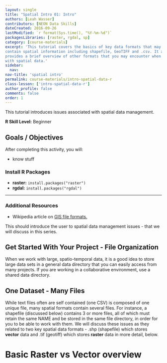 ```yaml
---
layout: single
title: "Spatial Intro 01: Intro"
authors: [Leah Wasser]
contributors: [NEON Data Skills]
dateCreated: 2016-09-26
lastModified: `r format(Sys.time(), "%Y-%m-%d")`
packagesLibraries: [raster, rgdal, sp]
category: [course-materials]
excerpt: 'This tutorial covers the basics of key data formats that may
contain spatial information including shapefile, GeoTIFF and .csv. It also
provides a brief overview of other formats that you may encounter when working
with spatial data.'
sidebar:
  nav:
nav-title: 'spatial intro'
permalink: course-materials/intro-spatial-data-r
class-lesson: ['intro-spatial-data-r']
author_profile: false
comments: false
order: 1
---
```



This tutorial introduces issues associated with spatial data management.

**R Skill Level:** Beginner

<div class="notice--success" markdown="1">

# Goals / Objectives

After completing this activity, you will:

* know stuff

### Install R Packages

* **raster:** `install.packages("raster")`
* **rgdal:** `install.packages("rgdal")`


****

### Additional Resources

* Wikipedia article on
<a href="https://en.wikipedia.org/wiki/GIS_file_formats" target="_blank">
GIS file formats.</a>

</div>

This should introduce the user to spatial data management issues - that we
will discuss in this series.

## Get Started With Your Project -  File Organization

When we work with large, spatio-temporal data, it is a good idea to store large
data sets in a general data directory that you can easily access from many
projects. If you are working in a collaborative
environment, use a shared data directory.

## One Dataset - Many Files

While text files often are self contained (one CSV) is composed of one unique file,
many spatial formats contain several files. For instance, a shapefile (discussed
below) contains 3 or more files, all of which must retain the same NAME and be
stored in the same file directory, in order for you to be able to work with them.
We will discuss these issues as they related to two key spatial data formats -
.shp (shapefile) which stores **vector** data and .tif (geotiff) which stores
**raster** data in more detail, below.


# Basic Raster vs Vector overview
